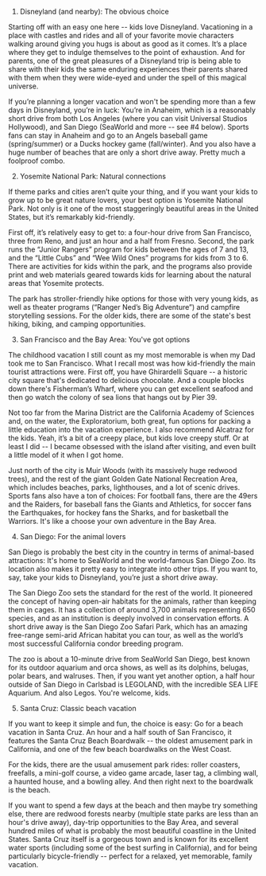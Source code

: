 1. Disneyland (and nearby): The obvious choice

Starting off with an easy one here -- kids love Disneyland. Vacationing in a place with castles and rides and all of your favorite movie characters walking around giving you hugs is about as good as it comes. It’s a place where they get to indulge themselves to the point of exhaustion. And for parents, one of the great pleasures of a Disneyland trip is being able to share with their kids the same enduring experiences their parents shared with them when they were wide-eyed and under the spell of this magical universe.

If you’re planning a longer vacation and won't be spending more than a few days in Disneyland, you’re in luck: You’re in Anaheim, which is a reasonably short drive from both Los Angeles (where you can visit Universal Studios Hollywood), and San Diego (SeaWorld and more -- see #4 below). Sports fans can stay in Anaheim and go to an Angels baseball game (spring/summer) or a Ducks hockey game (fall/winter). And you also have a huge number of beaches that are only a short drive away. Pretty much a foolproof combo.

2. Yosemite National Park: Natural connections

If theme parks and cities aren’t quite your thing, and if you want your kids to grow up to be great nature lovers, your best option is Yosemite National Park. Not only is it one of the most staggeringly beautiful areas in the United States, but it’s remarkably kid-friendly.

First off, it’s relatively easy to get to: a four-hour drive from San Francisco, three from Reno, and just an hour and a half from Fresno. Second, the park runs the “Junior Rangers” program for kids between the ages of 7 and 13, and the “Little Cubs” and “Wee Wild Ones” programs for kids from 3 to 6. There are activities for kids within the park, and the programs also provide print and web materials geared towards kids for learning about the natural areas that Yosemite protects.

The park has stroller-friendly hike options for those with very young kids, as well as theater programs (“Ranger Ned’s Big Adventure”) and campfire storytelling sessions. For the older kids, there are some of the state's best hiking, biking, and camping opportunities.

3. San Francisco and the Bay Area: You've got options

The childhood vacation I still count as my most memorable is when my Dad took me to San Francisco. What I recall most was how kid-friendly the main tourist attractions were. First off, you have Ghirardelli Square -- a historic city square that's dedicated to delicious chocolate. And a couple blocks down there's Fisherman’s Wharf, where you can get excellent seafood and then go watch the colony of sea lions that hangs out by Pier 39.

Not too far from the Marina District are the California Academy of Sciences and, on the water, the Exploratorium, both great, fun options for packing a little education into the vacation experience. I also recommend Alcatraz for the kids. Yeah, it’s a bit of a creepy place, but kids love creepy stuff. Or at least I did -- I became obsessed with the island after visiting, and even built a little model of it when I got home.

Just north of the city is Muir Woods (with its massively huge redwood trees), and the rest of the giant Golden Gate National Recreation Area, which includes beaches, parks, lighthouses, and a lot of scenic drives. Sports fans also have a ton of choices: For football fans, there are the 49ers and the Raiders, for baseball fans the Giants and Athletics, for soccer fans the Earthquakes, for hockey fans the Sharks, and for basketball the Warriors. It's like a choose your own adventure in the Bay Area.

4. San Diego: For the animal lovers

San Diego is probably the best city in the country in terms of animal-based attractions: It's home to SeaWorld and the world-famous San Diego Zoo. Its location also makes it pretty easy to integrate into other trips. If you want to, say, take your kids to Disneyland, you’re just a short drive away.

The San Diego Zoo sets the standard for the rest of the world. It pioneered the concept of having open-air habitats for the animals, rather than keeping them in cages. It has a collection of around 3,700 animals representing 650 species, and as an institution is deeply involved in conservation efforts. A short drive away is the San Diego Zoo Safari Park, which has an amazing free-range semi-arid African habitat you can tour, as well as the world’s most successful California condor breeding program.

The zoo is about a 10-minute drive from SeaWorld San Diego, best known for its outdoor aquarium and orca shows, as well as its dolphins, belugas, polar bears, and walruses. Then, if you want yet another option, a half hour outside of San Diego in Carlsbad is LEGOLAND, with the incredible SEA LIFE Aquarium. And also Legos. You're welcome, kids.

5. Santa Cruz: Classic beach vacation

If you want to keep it simple and fun, the choice is easy: Go for a beach vacation in Santa Cruz. An hour and a half south of San Francisco, it features the Santa Cruz Beach Boardwalk -- the oldest amusement park in California, and one of the few beach boardwalks on the West Coast. 

For the kids, there are the usual amusement park rides: roller coasters, freefalls, a mini-golf course, a video game arcade, laser tag, a climbing wall, a haunted house, and a bowling alley. And then right next to the boardwalk is the beach.

If you want to spend a few days at the beach and then maybe try something else, there are redwood forests nearby (multiple state parks are less than an hour's drive away), day-trip opportunities to the Bay Area, and several hundred miles of what is probably the most beautiful coastline in the United States. Santa Cruz itself is a gorgeous town and is known for its excellent water sports (including some of the best surfing in California), and for being particularly bicycle-friendly -- perfect for a relaxed, yet memorable, family vacation. 

